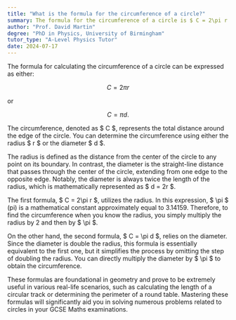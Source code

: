 ```yaml
---
title: "What is the formula for the circumference of a circle?"
summary: The formula for the circumference of a circle is $ C = 2\pi r $ or $ C = \pi d $.
author: "Prof. David Martin"
degree: "PhD in Physics, University of Birmingham"
tutor_type: "A-Level Physics Tutor"
date: 2024-07-17
---
```


The formula for calculating the circumference of a circle can be expressed as either:

$$
C = 2\pi r
$$ 

or 

$$
C = \pi d.
$$ 

The circumference, denoted as $ C $, represents the total distance around the edge of the circle. You can determine the circumference using either the radius $ r $ or the diameter $ d $. 

The radius is defined as the distance from the center of the circle to any point on its boundary. In contrast, the diameter is the straight-line distance that passes through the center of the circle, extending from one edge to the opposite edge. Notably, the diameter is always twice the length of the radius, which is mathematically represented as $ d = 2r $.

The first formula, $ C = 2\pi r $, utilizes the radius. In this expression, $ \pi $ (pi) is a mathematical constant approximately equal to $3.14159$. Therefore, to find the circumference when you know the radius, you simply multiply the radius by $2$ and then by $ \pi $.

On the other hand, the second formula, $ C = \pi d $, relies on the diameter. Since the diameter is double the radius, this formula is essentially equivalent to the first one, but it simplifies the process by omitting the step of doubling the radius. You can directly multiply the diameter by $ \pi $ to obtain the circumference.

These formulas are foundational in geometry and prove to be extremely useful in various real-life scenarios, such as calculating the length of a circular track or determining the perimeter of a round table. Mastering these formulas will significantly aid you in solving numerous problems related to circles in your GCSE Maths examinations.
    